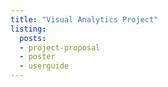 ```yaml
---
title: "Visual Analytics Project"
listing:
  posts:
  - project-proposal
  - poster
  - userguide
---
```

